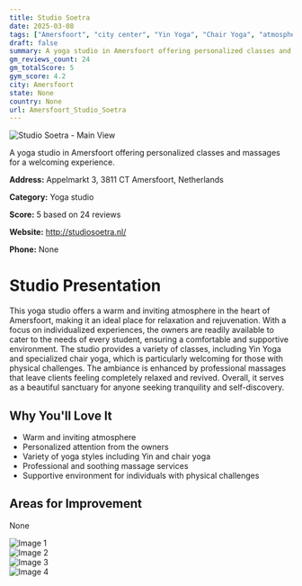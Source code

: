 ```yaml
---
title: Studio Soetra
date: 2025-03-08
tags: ["Amersfoort", "city center", "Yin Yoga", "Chair Yoga", "atmosphere", "personalized experience", "Amersfoort"]  
draft: false
summary: A yoga studio in Amersfoort offering personalized classes and massages for a welcoming experience.
gm_reviews_count: 24
gm_totalScore: 5
gym_score: 4.2
city: Amersfoort
state: None
country: None
url: Amersfoort_Studio_Soetra
---
```


<div className="aspect-[16/9] relative my-8">
  <img 
    src="https://lh5.googleusercontent.com/p/AF1QipMY0XieRRT00RU0bhRtu3yIAkpJsHtg8lW2zXx_=w1920-h1080-k-no"
    alt="Studio Soetra - Main View"
    className="object-cover absolute inset-0 w-full h-full rounded-lg"
  />
</div>

A yoga studio in Amersfoort offering personalized classes and massages for a welcoming experience.

**Address:** Appelmarkt 3, 3811 CT Amersfoort, Netherlands

**Category:** Yoga studio

**Score:** 5 based on 24 reviews

**Website:** http://studiosoetra.nl/

**Phone:** None

# Studio Presentation

This yoga studio offers a warm and inviting atmosphere in the heart of Amersfoort, making it an ideal place for relaxation and rejuvenation. With a focus on individualized experiences, the owners are readily available to cater to the needs of every student, ensuring a comfortable and supportive environment. The studio provides a variety of classes, including Yin Yoga and specialized chair yoga, which is particularly welcoming for those with physical challenges. The ambiance is enhanced by professional massages that leave clients feeling completely relaxed and revived. Overall, it serves as a beautiful sanctuary for anyone seeking tranquility and self-discovery.



## Why You'll Love It

- Warm and inviting atmosphere
- Personalized attention from the owners
- Variety of yoga styles including Yin and chair yoga
- Professional and soothing massage services
- Supportive environment for individuals with physical challenges

## Areas for Improvement

None

<div className="grid grid-cols-1 xl:grid-cols-2 gap-4 my-8">
<div className="aspect-[4/3] relative"><img src="https://lh3.googleusercontent.com/p/AF1QipN6_CKo66QQlxmB7q-xpk5gH-RlX5NxL5PCwhqA=w1920-h1080-k-no" alt="Image 1" className="object-cover absolute inset-0 w-full h-full rounded-lg" /></div>
<div className="aspect-[4/3] relative"><img src="https://lh5.googleusercontent.com/p/AF1QipOUMDahgT-bt0zavLrefr4RqKfWi-hCmW-iIUQR=w1920-h1080-k-no" alt="Image 2" className="object-cover absolute inset-0 w-full h-full rounded-lg" /></div>
<div className="aspect-[4/3] relative"><img src="https://lh5.googleusercontent.com/p/AF1QipOgZWYpx7SzWiFdFIqsuWrYSSbkVIP6UqCczK41=w1920-h1080-k-no" alt="Image 3" className="object-cover absolute inset-0 w-full h-full rounded-lg" /></div>
<div className="aspect-[4/3] relative"><img src="https://lh5.googleusercontent.com/p/AF1QipOdGmLFM0koCV9__kb2JRQKNspVkPWf41mwcFHb=w1920-h1080-k-no" alt="Image 4" className="object-cover absolute inset-0 w-full h-full rounded-lg" /></div>
</div>